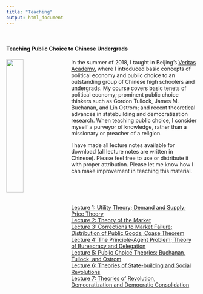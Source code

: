 ```yaml
---
title: "Teaching"
output: html_document
---
```


<br>

#### Teaching Public Choice to Chinese Undergrads

<img src="teaching.jpeg" style="width:30%; margin-right: 20px" align="left"> In the summer of 2018, I taught in Beijing's [Veritas Academy](https://www.veritaschina.org), where I introduced basic concepts of political economy and public choice to an outstanding group of Chinese high schoolers and undergrads. My course covers basic tenets of political economy; prominent public choice thinkers such as Gordon Tullock, James M. Buchanan, and Lin Ostrom; and recent theoretical advances in statebuilding and democratization research. When teaching public choice, I consider myself a purveyor of knowledge, rather than a missionary or preacher of a religion.

I have made all lecture notes available for download (all lecture notes are written in Chinese). Please feel free to use or distribute it with proper attribution. Please let me know how I can make improvement in teaching this material.

<br>
<br>
<br>

[Lecture 1: Utility Theory; Demand and Supply; Price Theory](teaching_files/va1.pdf)
<br>
[Lecture 2: Theory of the Market](teaching_files/va2.pdf)
<br>
[Lecture 3: Corrections to Market Failure; Distribution of Public Goods; Coase Theorem](teaching_files/va3.pdf)
<br>
[Lecture 4: The Principle-Agent Problem; Theory of Bureacracy and Delegation](teaching_files/va4.pdf)
<br>
[Lecture 5: Public Choice Theories: Buchanan, Tullock, and Ostrom](teaching_files/va5.pdf)
<br>
[Lecture 6: Theories of State-building and Social Revolutions](teaching_files/va6.pdf)
<br>
[Lecture 7: Theories of Revolution, Democratization and Democratic Consolidation](teaching_files/va7.pdf)
